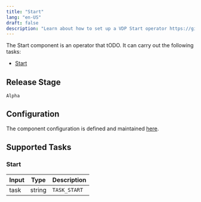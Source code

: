 ```yaml
---
title: "Start"
lang: "en-US"
draft: false
description: "Learn about how to set up a VDP Start operator https://github.com/instill-ai/instill-core"
---
```


The Start component is an operator that tODO.
It can carry out the following tasks:

- [Start](#start)

## Release Stage

`Alpha`

## Configuration

The component configuration is defined and maintained [here](https://github.com/instill-ai/component/blob/main/pkg/operator/start/v0/config/definition.json).

## Supported Tasks

### Start

| Input | Type | Description |
| :--- | --- | --- |
| task | string | `TASK_START` |
